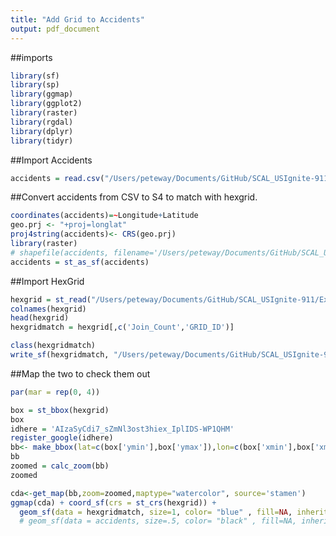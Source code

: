 ```yaml
---
title: "Add Grid to Accidents"
output: pdf_document
---
```


##imports
```r
library(sf)
library(sp)
library(ggmap)
library(ggplot2)
library(raster)
library(rgdal)
library(dplyr)
library(tidyr)
```


##Import Accidents
```r
accidents = read.csv("/Users/peteway/Documents/GitHub/SCAL_USIgnite-911/Excel & CSV Sheets/Hamilton County Accident System Hex/Accidents/RawAccidentData_DropDups.csv")
```

##Convert accidents from CSV to S4 to match with hexgrid. 
```r
coordinates(accidents)=~Longitude+Latitude
geo.prj <- "+proj=longlat"
proj4string(accidents)<- CRS(geo.prj)
library(raster)
# shapefile(accidents, filename='/Users/peteway/Documents/GitHub/SCAL_USIgnite-911/Excel & CSV Sheets/Shapefiles/New 911 Accident Shapefiles/Accidents_Full.shp', overwrite=TRUE)
accidents = st_as_sf(accidents)
```

##Import HexGrid
```r
hexgrid = st_read("/Users/peteway/Documents/GitHub/SCAL_USIgnite-911/Excel & CSV Sheets/Shapefiles/Rework_HexGridpoint2sqmi/Accident_HexGrid_02sqmi.shp")
colnames(hexgrid)
head(hexgrid)
hexgridmatch = hexgrid[,c('Join_Count','GRID_ID')]

class(hexgridmatch)
write_sf(hexgridmatch, "/Users/peteway/Documents/GitHub/SCAL_USIgnite-911/Excel & CSV Sheets/Shapefiles/Rework_HexGridpoint2sqmi/HexGrid.shp")
```

##Map the two to check them out
```r
par(mar = rep(0, 4))

box = st_bbox(hexgrid)
box
idhere = 'AIzaSyCdi7_sZmNl3ost3hiex_IplIDS-WP1QHM'
register_google(idhere)
bb<- make_bbox(lat=c(box['ymin'],box['ymax']),lon=c(box['xmin'],box['xmax']), f=0.05)
bb
zoomed = calc_zoom(bb)
zoomed 

cda<-get_map(bb,zoom=zoomed,maptype="watercolor", source='stamen')
ggmap(cda) + coord_sf(crs = st_crs(hexgrid)) + 
  geom_sf(data = hexgridmatch, size=1, color= "blue" , fill=NA, inherit.aes = FALSE) 
  # geom_sf(data = accidents, size=.5, color= "black" , fill=NA, inherit.aes = FALSE)
```




